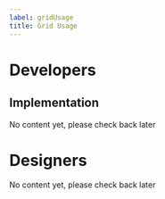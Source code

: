 ```yaml
---
label: gridUsage
title: Grid Usage
---
```


# Developers

## Implementation

No content yet, please check back later

# Designers

No content yet, please check back later
